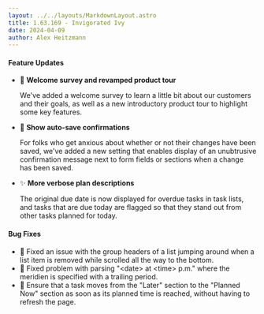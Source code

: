```yaml
---
layout: ../../layouts/MarkdownLayout.astro
title: 1.63.169 - Invigorated Ivy
date: 2024-04-09
author: Alex Heitzmann
---
```


#### Feature Updates

- 🚀 **Welcome survey and revamped product tour**

  We've added a welcome survey to learn a little bit about our customers and their goals, as well as a new introductory product tour to highlight some key features.

- 🚀 **Show auto-save confirmations**

  For folks who get anxious about whether or not their changes have been saved, we've added a new setting that enables display of an unubtrusive confirmation message next to form fields or sections when a change has been saved.

- ✨ **More verbose plan descriptions**

  The original due date is now displayed for overdue tasks in task lists, and tasks that are due today are flagged so that they stand out from other tasks planned for today.

#### Bug Fixes

- 🐞 Fixed an issue with the group headers of a list jumping around when a list item is removed while scrolled all the way to the bottom.
- 🐞 Fixed problem with parsing "\<date\> at \<time\> p.m." where the meridien is specified with a trailing period.
- 🐞 Ensure that a task moves from the "Later" section to the "Planned Now" section as soon as its planned time is reached, without having to refresh the page.

